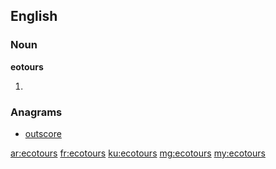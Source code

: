 ==English==

===Noun===
'''eotours'''

# {{plural of|[[ecotour]]}}

===Anagrams===
* [[outscore#English|outscore]]

[[ar:ecotours]]
[[fr:ecotours]]
[[ku:ecotours]]
[[mg:ecotours]]
[[my:ecotours]]